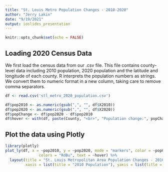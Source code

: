 ```yaml
---
title: "St. Louis Metro Population Changes - 2010-2020"
author: "Jerry Lakin"
date: "9/19/2021"
output: ioslides_presentation
---
```


```r
knitr::opts_chunk$set(echo = FALSE)
```

## Loading 2020 Census Data

We first load the census data from our .csv file. This file contains county-level
data including 2010 population, 2020 population and the latitude and longitude
of each county. R interprets the population numbers as strings. We convert them 
to numeric format in a new column, taking care to remove comma separators. 

```r
df <- read.csv('stl_metro_2020_population.csv')

df$pop2010 <- as.numeric(gsub(",", "", df$X2010))
df$pop2020 <- as.numeric(gsub(",", "", df$X2020))
df$popChange <- df$pop2020 - df$pop2010
df$hover <- with(df, paste(County, "<br>", "Population change:", popChange))

```

## Plot the data using Plotly


```r

library(plotly)
plot_ly(df, x = ~pop2010, y = ~pop2020, mode = "markers", color = ~popChange, 
               colors = "RdBu", text = ~hover) %>% 
  layout(title = "St. Louis Metropolitan Area Population Changes - 2010-2020",
         xaxis = list(title = "2010 Population"), yaxis = list(title = "2020 Population"))

```

